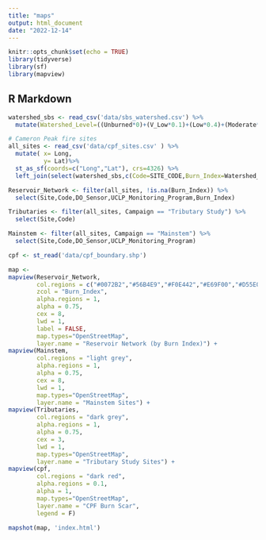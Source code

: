 ```yaml
---
title: "maps"
output: html_document
date: "2022-12-14"
---
```


```r
knitr::opts_chunk$set(echo = TRUE)
library(tidyverse)
library(sf)
library(mapview)
```

## R Markdown
```r
watershed_sbs <- read_csv('data/sbs_watershed.csv') %>%
  mutate(Watershed_Level=((Unburned*0)+(V_Low*0.1)+(Low*0.4)+(Moderate*0.7)+(High*1))/(Unburned+V_Low+Low+Moderate+High))

# Cameron Peak fire sites
all_sites <- read_csv('data/cpf_sites.csv' ) %>%
  mutate( x= Long, 
          y= Lat)%>%
  st_as_sf(coords=c("Long","Lat"), crs=4326) %>%
  left_join(select(watershed_sbs,c(Code=SITE_CODE,Burn_Index=Watershed_Level)),by="Code")

Reservoir_Network <- filter(all_sites, !is.na(Burn_Index)) %>%
  select(Site,Code,DO_Sensor,UCLP_Monitoring_Program,Burn_Index)

Tributaries <- filter(all_sites, Campaign == "Tributary Study") %>%
  select(Site,Code)

Mainstem <- filter(all_sites, Campaign == "Mainstem") %>%
  select(Site,Code,DO_Sensor,UCLP_Monitoring_Program)

cpf <- st_read('data/cpf_boundary.shp')
```

```r
map <-
mapview(Reservoir_Network,
        col.regions = c("#0072B2","#56B4E9","#F0E442","#E69F00","#D55E00"),
        zcol = "Burn_Index",
        alpha.regions = 1,
        alpha = 0.75,
        cex = 8, 
        lwd = 1,
        label = FALSE,
        map.types="OpenStreetMap",
        layer.name = "Reservoir Network (by Burn Index)") +
mapview(Mainstem,
        col.regions = "light grey",
        alpha.regions = 1,
        alpha = 0.75,
        cex = 8, 
        lwd = 1,
        map.types="OpenStreetMap",
        layer.name = "Mainstem Sites") +
mapview(Tributaries,
        col.regions = "dark grey",
        alpha.regions = 1,
        alpha = 0.75,
        cex = 3, 
        lwd = 1,
        map.types="OpenStreetMap",
        layer.name = "Tributary Study Sites") +
mapview(cpf,
        col.regions = "dark red",
        alpha.regions = 0.1,
        alpha = 1,
        map.types="OpenStreetMap",
        layer.name = "CPF Burn Scar",
        legend = F)

mapshot(map, 'index.html')
```

